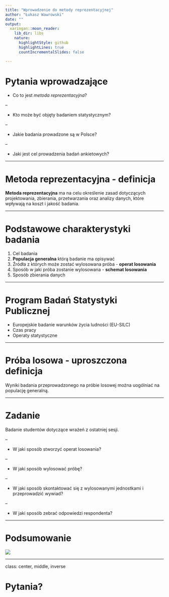```yaml
---
title: "Wprowadzenie do metody reprezentacyjnej"
author: "Łukasz Wawrowski"
date: ""
output:
  xaringan::moon_reader:
    lib_dir: libs
    nature:
      highlightStyle: github
      highlightLines: true
      countIncrementalSlides: false

---
```


# Pytania wprowadzające

- Co to jest _metoda reprezentacyjna_?

--

- Kto może być objęty badaniem statystycznym?

--

- Jakie badania prowadzone są w Polsce?

--

- Jaki jest cel prowadzenia badań ankietowych?

---

# Metoda reprezentacyjna - definicja

__Metoda reprezentacyjna__ ma na celu określenie zasad dotyczących projektowania, zbierania, przetwarzania oraz analizy danych, które wpływają na koszt i jakość badania.

---

# Podstawowe charakterystyki badania

1. Cel badania
2. __Populacja generalna__ którą badanie ma opisywać
3. Źródła z których może zostać wylosowana próba - __operat losowania__
4. Sposób w jaki próba zostanie wylosowana - __schemat losowania__
5. Sposób zbierania danych

---

# Program Badań Statystyki Publicznej

- Europejskie badanie warunków życia ludności (EU-SILC)
- Czas pracy
- Operaty statystyczne

---

# Próba losowa - uproszczona definicja

Wyniki badania przeprowadzonego na próbie losowej można uogólniać na populację generalną.

---

# Zadanie 

Badanie studentów dotyczące wrażeń z ostatniej sesji.

--

- W jaki sposób stworzyć operat losowania?

--

- W jaki sposób wylosować próbę?

--

- W jaki sposób skontaktować się z wylosowanymi jednostkami i przeprowadzić wywiad?

--

- W jaki sposób zebrać odpowiedzi respondenta?

---

# Podsumowanie

![](phdcomics.gif)

---

class: center, middle, inverse

# Pytania?